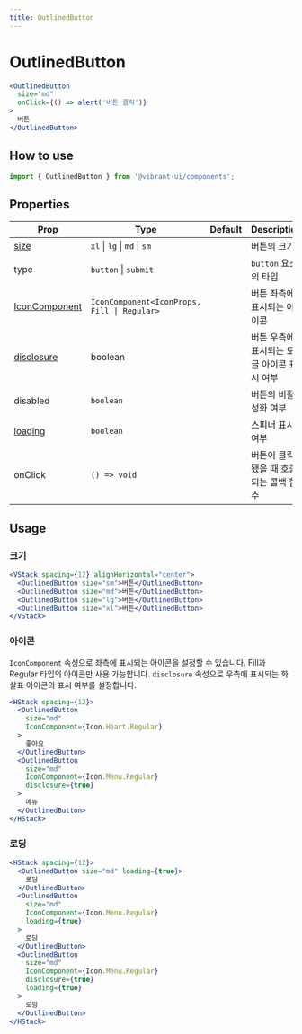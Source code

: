 ```yaml
---
title: OutlinedButton
---
```


# OutlinedButton

```jsx live
<OutlinedButton
  size="md"
  onClick={() => alert('버튼 클릭')}
>
  버튼
</OutlinedButton>
```

## How to use

```jsx
import { OutlinedButton } from '@vibrant-ui/components';
```

## Properties

| Prop                     | Type                                        | Default | Description                                |
| ------------------------ | ------------------------------------------- | ------- | ------------------------------------------ |
| [size](#크기)            | `xl` \| `lg` \| `md` \| `sm`                |         | 버튼의 크기                                |
| type                     | `button` \| `submit `                       |         | `button` 요소의 타입                       |
| [IconComponent](#아이콘) | `IconComponent<IconProps, Fill \| Regular>` |         | 버튼 좌측에 표시되는 아이콘                |
| [disclosure](#아이콘)    | boolean                                     |         | 버튼 우측에 표시되는 토글 아이콘 표시 여부 |
| disabled                 | `boolean`                                   |         | 버튼의 비활성화 여부                       |
| [loading](#로딩)         | `boolean`                                   |         | 스피너 표시 여부                           |
| onClick                  | `() => void`                                |         | 버튼이 클릭됐을 때 호출되는 콜백 함수      |

## Usage

### 크기

```jsx live
<VStack spacing={12} alignHorizontal="center">
  <OutlinedButton size="sm">버튼</OutlinedButton>
  <OutlinedButton size="md">버튼</OutlinedButton>
  <OutlinedButton size="lg">버튼</OutlinedButton>
  <OutlinedButton size="xl">버튼</OutlinedButton>
</VStack>
```

### 아이콘

`IconComponent` 속성으로 좌측에 표시되는 아이콘을 설정할 수 있습니다. Fill과 Regular 타입의 아이콘만 사용 가능합니다.
`disclosure` 속성으로 우측에 표시되는 화살표 아이콘의 표시 여부를 설정합니다.

```jsx live
<HStack spacing={12}>
  <OutlinedButton
    size="md"
    IconComponent={Icon.Heart.Regular}
  >
    좋아요
  </OutlinedButton>
  <OutlinedButton
    size="md"
    IconComponent={Icon.Menu.Regular}
    disclosure={true}
  >
    메뉴
  </OutlinedButton>
</HStack>
```

### 로딩

```jsx live
<HStack spacing={12}>
  <OutlinedButton size="md" loading={true}>
    로딩
  </OutlinedButton>
  <OutlinedButton
    size="md"
    IconComponent={Icon.Menu.Regular}
    loading={true}
  >
    로딩
  </OutlinedButton>
  <OutlinedButton
    size="md"
    IconComponent={Icon.Menu.Regular}
    disclosure={true}
    loading={true}
  >
    로딩
  </OutlinedButton>
</HStack>
```
